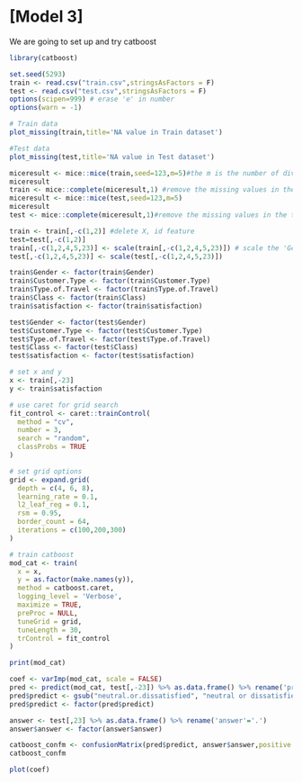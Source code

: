 # [Model 3]
We are going to set up and try catboost

```r
library(catboost)
```


```r
set.seed(5293)
train <- read.csv("train.csv",stringsAsFactors = F)
test <- read.csv("test.csv",stringsAsFactors = F)
options(scipen=999) # erase 'e' in number
options(warn = -1)

```
```r

# Train data
plot_missing(train,title='NA value in Train dataset')

#Test data
plot_missing(test,title='NA value in Test dataset')


```
```r
miceresult <- mice::mice(train,seed=123,m=5)#the m is the number of divide
miceresult
train <- mice::complete(miceresult,1) #remove the missing values in the train set
miceresult <- mice::mice(test,seed=123,m=5)
miceresult
test <- mice::complete(miceresult,1)#remove the missing values in the test set
```

```r
train <- train[,-c(1,2)] #delete X, id feature
test=test[,-c(1,2)]
train[,-c(1,2,4,5,23)] <- scale(train[,-c(1,2,4,5,23)]) # scale the 'Gender','Customer.Type','Type.of.Travel','Class','satisfaction' variables
test[,-c(1,2,4,5,23)] <- scale(test[,-c(1,2,4,5,23)])
```

```r
train$Gender <- factor(train$Gender)
train$Customer.Type <- factor(train$Customer.Type)
train$Type.of.Travel <- factor(train$Type.of.Travel)
train$Class <- factor(train$Class)
train$satisfaction <- factor(train$satisfaction)

test$Gender <- factor(test$Gender)
test$Customer.Type <- factor(test$Customer.Type)
test$Type.of.Travel <- factor(test$Type.of.Travel)
test$Class <- factor(test$Class)
test$satisfaction <- factor(test$satisfaction)

```

```r
# set x and y 
x <- train[,-23]
y <- train$satisfaction

# use caret for grid search 
fit_control <- caret::trainControl(
  method = "cv", 
  number = 3, 
  search = "random",
  classProbs = TRUE
)

# set grid options
grid <- expand.grid(
  depth = c(4, 6, 8),
  learning_rate = 0.1,
  l2_leaf_reg = 0.1,
  rsm = 0.95,
  border_count = 64,
  iterations = c(100,200,300)
)

# train catboost
mod_cat <- train(
  x = x, 
  y = as.factor(make.names(y)),
  method = catboost.caret,
  logging_level = 'Verbose',
  maximize = TRUE,
  preProc = NULL,
  tuneGrid = grid, 
  tuneLength = 30, 
  trControl = fit_control
)

```

```r
print(mod_cat)
```

```r
coef <- varImp(mod_cat, scale = FALSE)
pred <- predict(mod_cat, test[,-23]) %>% as.data.frame() %>% rename('predict'='.')
pred$predict <- gsub("neutral.or.dissatisfied", "neutral or dissatisfied",pred$predict)
pred$predict <- factor(pred$predict)

answer <- test[,23] %>% as.data.frame() %>% rename('answer'='.')
answer$answer <- factor(answer$answer)
```
```r
catboost_confm <- confusionMatrix(pred$predict, answer$answer,positive = 'satisfied')
catboost_confm
```


```r
plot(coef)
```

